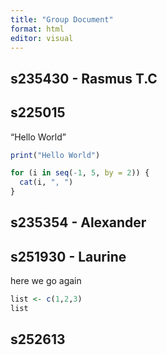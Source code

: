 ```yaml
---
title: "Group Document"
format: html
editor: visual
---
```


## s235430 - Rasmus T.C

## s225015

"Hello World"

```r
print("Hello World")
```

```r
for (i in seq(-1, 5, by = 2)) {
  cat(i, ", ")
}
```

## s235354 - Alexander

## 

## s251930 - Laurine

here we go again

```r
list <- c(1,2,3)
list 
```

## s252613
